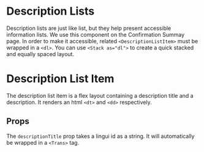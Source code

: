 
<Meta
  title="Components/Description Lists"
  component={DescriptionListItem}
  decorators={[ThemeDecorator]}
/>

# Description Lists

Description lists are just like list, but they help present accessible information lists. We use this component on the Confirmation Summay page. In order to make it accessible, related `<DescriptionListItem>` must be wrapped in a `<dl>`. You can use `<Stack as="dl">` to create a quick stacked and equally spaced layout.

<Preview>
  <Story name="Description Lists">
    <Stack as="dl" spacing={4}>
      <DescriptionListItem
        descriptionTitle="confirmationPage.howDidItStart.phone"
        description="123 456-7890"
      />
      <DescriptionListItem
        descriptionTitle="confirmationPage.whenDidItStart"
        description="02/10/2018"
      />
      <DescriptionListItem
        descriptionTitle="confirmationPage.howManyTimes"
        description="Once"
      />
    </Stack>
  </Story>
</Preview>

# Description List Item

The description list item is a flex layout containing a description title and a description. It renders an html `<dt>` and `<dd>` respectively.

<Preview>
  <Story name="Description List Item">
    <DescriptionListItem
      descriptionTitle="confirmationPage.howDidItStart.phone"
      description="123 456-7890"
    />
  </Story>
</Preview>

## Props

The `descriptionTitle` prop takes a lingui id as a string. It will automatically be wrapped in a `<Trans>` tag.

<Props of={DescriptionListItem} />
